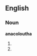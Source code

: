 ==English==

===Noun===
'''anacoloutha'''

# {{plural of|anacolouthon}}
# {{alternative spelling of|anacolouthons}}